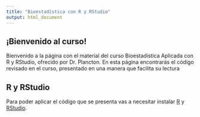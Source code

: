 ```yaml
---
title: "Bioestadística con R y RStudio"
output: html_document
---
```


## ¡Bienvenido al curso!

Bienvenido a la página con el material del curso Bioestadística Aplicada con R y RStudio, ofrecido por Dr. Plancton. En esta página encontrarás el código revisado en el curso, presentado en una manera que facilita su lectura

## R y RStudio

Para poder aplicar el código que se presenta vas a necesitar instalar [R](https://www.r-project.org/) y [RStudio](https://www.rstudio.com/).
